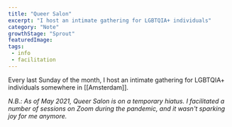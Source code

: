 ```yaml
---
title: "Queer Salon"
excerpt: "I host an intimate gathering for LGBTQIA+ individuals"
category: "Note"
growthStage: "Sprout"
featuredImage: 
tags:
 - info
 - facilitation
--- 
```


Every last Sunday of the month, I host an intimate gathering for LGBTQIA+ individuals somewhere in [[Amsterdam]].

_N.B.: As of May 2021, Queer Salon is on a temporary hiatus. I facilitated a number of sessions on Zoom during the pandemic, and it wasn't sparking joy for me anymore._